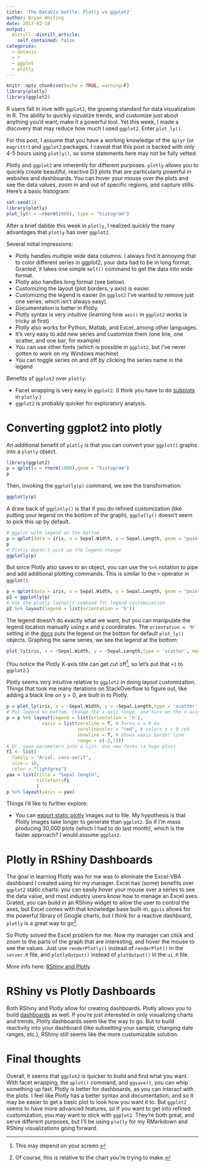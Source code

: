 ```yaml
---
title: 'The DataViz battle: Plotly vs ggplot2'
author: Bryan Whiting
date: 2017-02-10
output:
  distill::distill_article:
    self_contained: false
categories: 
  - dataviz
  - r
  - ggplot
  - plotly
---
```


```r
knitr::opts_chunk$set(echo = TRUE, warning=F)
library(plotly)
library(ggplot2)
```
R users fall in love with ```ggplot2```, the growing standard for data visualization in R. The ability to quickly vizualize trends, and customize just about anything you'd want, make it a powerful tool. Yet this week, I made a discovery that may reduce how much I used ```ggplot2```. Enter ```plot_ly()```. 

For this post, I assume that you have a working knowledge of the ```dplyr``` (or ```magrittr```) and ```ggplot2``` packages. I caveat that this post is backed with only 4-5 hours using ```plotly()```, so some statements here may not be fully vetted.

Plotly and ```ggplot2``` are inherently for different purposes. ```plotly``` allows you to quickly create beautiful, reactive D3 plots that are particularly powerful in websites and dashboards. You can hover your mouse over the plots and see the data values, zoom in and out of specific regions, and capture stills. Here's a basic histogram:


```r
set.seed(1)
library(plotly)
plot_ly(x = ~rnorm(1000), type = "histogram")
```

After a brief dabble this week in ```plotly```, I realized quickly the many advantages that ```plotly``` has over ```ggplot2```. 

Several initial impressions:

* Plotly handles multiple wide data columns. I always find it annoying that to color different series in ggplot2, your data had to be in long format. Granted, it takes one simple ```melt()``` command to get the data into wide format.
* Plotly also handles long format (see below).
* Customizing the layout (plot borders, y axis) is easier.
* Customizing the legend is easier (in ```ggplot2``` I've wanted to remove just one series, which isn't always easy).
* Documentation is better in Plotly.
* Plotly syntax is very intuitive (learning how ```aes()``` in ```ggplot2``` works is tricky at first)
* Plotly also works for Python, Matlab, and Excel, among other languages.
* It's very easy to add new series and customize them (one line, one scatter, and one bar, for example)
* You can use other fonts (which is possible in ```ggplot2```, but I've never gotten to work on my Windows machine)
* You can toggle series on and off by clicking the series name in the legend

Benefits of ```ggplot2``` over ```plotly```:

* Facet wrapping is very easy in ```ggplot2```. (I think you have to do [subplots](https://plot.ly/r/subplots/) in ```plotly```.)
* ```ggplot2``` is probably quicker for exploratory analysis.


# Converting ggplot2 into plotly

An additional benefit of ```plotly``` is that you can convert your ```ggplot()``` graphs into a ```plotly``` object.

```r
library(ggplot2)
p = qplot(x = rnorm(1000),geom = "histogram")
p
```

Then, invoking the ```ggplotly(p)``` command, we see the transformation:

```r
ggplotly(p)
```

A draw back of ```ggplotly()``` is that if you do refined customization (like putting your legend on the bottom of the graph), ```ggplotly()``` doesn't seem to pick this up by default. 

```r
# ggplot with legend on the bottom
p = qplot(data = iris, x = Sepal.Width, y = Sepal.Length, geom = "point",color = Species) + theme(legend.position="bottom")
p
# Plotly doesn't pick up the legend change
ggplotly(p)
```

But since Plotly also saves to an object, you can use the ```%>%``` notation to pipe and add additional plotting commands. This is similar to the ```+``` operator in
```ggplot()```.

```r
p = qplot(data = iris, x = Sepal.Width, y = Sepal.Length, geom = "point",color = Species) + theme(legend.position="bottom")
p2 = ggplotly(p) 
# Use the plotly layout() command for legend customization
p2 %>% layout(legend = list(orientation = 'h'))
```

The legend doesn't do exactly what we want, but you can manipulate the legend location manually using x and y coordinates. The ```orientation = 'h'``` setting in the [docs](https://plot.ly/r/legend/) puts the legend on the bottom for default ```plot_ly()``` objects. Graphing the same series, we see the legend at the bottom:


```r
plot_ly(iris, x = ~Sepal.Width, y = ~Sepal.Length,type = 'scatter', mode = 'markers', color = ~Species) %>% layout(legend = list(orientation = 'h'))
```

(You notice the Plotly X-axis title can get cut off[^2], so let's put that ```+1``` to ```ggplot2```.)

[^2]: This may depend on your screen.

Plotly seems very intuitive relative to ```ggplot2``` in doing layout customization. Things that took me many iterations on StackOverflow to figure out, like adding a black line on y = 0, are built in to Plotly. 

```r
p = plot_ly(iris, x = ~Sepal.Width, y = ~Sepal.Length,type = 'scatter', mode = 'markers', color = ~Species) 
# Put legend on bottom, change the x-axis range, and turn on the x-axis line. Also, make the zeroline visible, and turn it red.
p = p %>% layout(legend = list(orientation = 'h'),
             xaxis = list(zeroline = T, # Turns x = 0 on
                          zerolinecolor = "red", # colors x = 0 red
                          showline = T, # Shows xaxis border line
                          range = c(-2,7))) 
# Or, save parameters into a list. Use new fonts (a huge plus)
f1 <- list(
  family = "Arial, sans-serif",
  size = 18,
  color = "lightgrey")
yax = list(title = "Sepal length", 
           titlefont=f1
           )
p %>% layout(yaxis = yax)
```



Things I'd like to further explore:

- You can [export static plotly](https://plot.ly/r/static-image-export/) images out to file. My hypothesis is that Plotly images take longer to generate than ```ggplot2```. So if I'm mass producing 30,000 plots (which I had to do last month), which is the faster approach? I would assume ```ggplot2```.



# Plotly in RShiny Dashboards

The goal in learning Plotly was for me was to eliminate the Excel-VBA dashboard I created using for my manager. Excel has (some) benefits over ```ggplot2``` static charts: you can easily hover your mouse over a series to see the data value, and most industry users know how to manage an Excel axes. Grated, you can build in an RShiny widget to allow the user to control the axes, but Excel comes with that knowledge base built-in. ```ggvis``` allows for the powerful library of Google charts, but I think for a reactive dashboard, ```plotly``` is a great way to go[^1].

[^1]: Of course, this is relative to the chart you're trying to make.

So Plotly solved the Excel problem for me. Now my manager can click and zoom to the parts of the graph that are interesting, and hover the mouse to see the values. Just use ```renderPlotly()``` instead of ```renderPlot()``` in the ```server.R``` file, and ```plotlyOutput()``` instead of ```plotOutput()``` in the ```ui.R``` file.

More info here: [RShiny and Plotly](https://plot.ly/r/shiny-tutorial/) 

# RShiny vs Plotly Dashboards

Both RShiny and Plotly allow for creating dashboards. Plotly allows you to build [dashboards](https://plot.ly/r/dashboard/) as well. If you're just interested in only visualizing charts and trends, Plotly dashboards seem like the way to go. But to build reactivity into your dashboard (like subsetting your sample, changing date ranges, etc.), RShiny still seems like the more customizable solution. 

# Final thoughts

Overall, it seems that ```ggplot2``` is quicker to build and find what you want. 
With facet wrapping, the ```qplot()``` command, and ```ggsave()```, you can whip
something up fast. Plotly is better for dashboards, as you can interact with 
the plots. I feel like Plotly has a better syntax and documentation, and so it 
may be easier to get a basic plot to look how you want it to. But ```ggplot2``` 
seems to have more advanced features, so if you want to get into refined 
customization, you may want to stick with ```ggplot2```. They're both great, 
and serve different purposes, but I'll be using ```plotly``` for my RMarkdown 
and RShiny visualizations going forward.